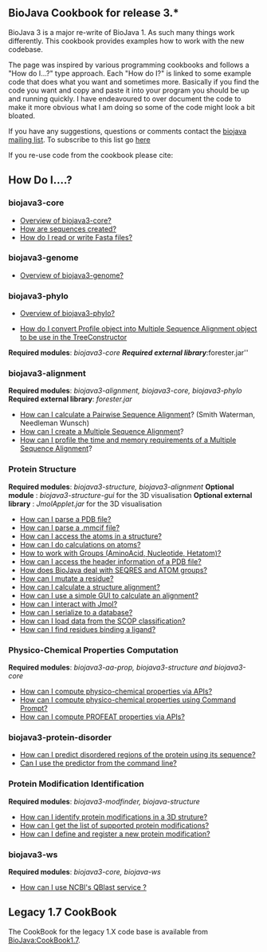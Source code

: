 == BioJava Cookbook for release 3.*==

BioJava 3 is a major re-write of BioJava 1. As such many things work differently. This cookbook provides examples how to work with the new codebase.

The page was inspired by various programming cookbooks and follows a "How do I...?" type approach. Each "How do I?" is linked to some example code that does what you want and sometimes more. Basically if you find the code you want and copy and paste it into your program you should be up and running quickly. I have endeavoured to over document the code to make it more obvious what I am doing so some of the code might look a bit bloated.

If you have any suggestions, questions or comments contact the [mailto:biojava-l@biojava.org biojava mailing list]. To subscribe to this list go [http://biojava.org/mailman/listinfo/biojava-l here]

If you re-use code from the cookbook please cite:

{{Reference}}

== How Do I....? ==

=== biojava3-core ===
* [[BioJava:CookBook:Core:Overview|Overview of biojava3-core?]]
* [[BioJava:CookBook:Core:Sequences|How are sequences created?]]
* [[BioJava:CookBook:Core:FastaReadWrite|How do I read or write Fasta files?]]

=== biojava3-genome ===
* [[BioJava:CookBook:genome:Overview|Overview of biojava3-genome?]]
=== biojava3-phylo ===
* [[BioJava:CookBook:Phylo:Overview|Overview of biojava3-phylo?]]

*[[BioJava:CookBook:Phylo:ProfileToMSA|How do I convert Profile object into Multiple Sequence Alignment object to be use in the TreeConstructor]]

'''Required modules''': ''biojava3-core 
'''Required external library''': ''forester.jar''

=== biojava3-alignment ===

'''Required modules''': ''biojava3-alignment, biojava3-core,  biojava3-phylo''
'''Required external library''': ''forester.jar''

* [[BioJava:CookBook3:PSA|How can I calculate a Pairwise Sequence Alignment]]? (Smith Waterman, Needleman Wunsch)
* [[BioJava:CookBook3:MSA|How can I create a Multiple Sequence Alignment]]?
* [[BioJava:CookBook3:MSAProfiler|How can I profile the time and memory requirements of a Multiple Sequence Alignment]]?

=== Protein Structure ===

'''Required modules''': ''biojava3-structure,  biojava3-alignment'' 
'''Optional module''' : ''biojava3-structure-gui'' for the 3D visualisation
'''Optional external library''' : ''JmolApplet.jar'' for the 3D visualisation

* [[BioJava:CookBook:PDB:read3.0|How can I parse a PDB file?]]
* [[BioJava:CookBook:PDB:mmcif|How can I parse a .mmcif file?]]
* [[BioJava:CookBook:PDB:atoms|How can I access the atoms in a structure?]]
* [[BioJava:CookBook:PDB:atomsCalc|How can I do calculations on atoms?]]
* [[BioJava:CookBook:PDB:groups|How to work with Groups (AminoAcid, Nucleotide, Hetatom)?]]
* [[BioJava:CookBook:PDB:header|How can I access the header information of a PDB file?]]
* [[BioJava:CookBook:PDB:seqres|How does BioJava deal with SEQRES and ATOM groups?]]
* [[BioJava:CookBook:PDB:mutate|How can I mutate a residue?]]
* [[BioJava:CookBook:PDB:align|How can I calculate a structure alignment?]]
* [[BioJava:CookBook:PDB:alignGUI|How can I use a simple GUI to calculate an alignment?]]
* [[BioJava:CookBook:PDB:Jmol|How can I interact with Jmol?]]
* [[BioJava:CookBook:PDB:hibernate|How can I serialize to a database?]]
* [[BioJava:CookBook:PDB:SCOP|How can I load data from the SCOP classification?]]
* [[BioJava:CookBook:PDB:ligands|How can I find residues binding a ligand?]]

=== Physico-Chemical Properties Computation ===
'''Required modules''': ''biojava3-aa-prop, biojava3-structure and biojava3-core'' 
* [[BioJava:CookBook:AAPROP:main|How can I compute physico-chemical properties via APIs?]]
* [[BioJava:CookBook:AAPROP:commandprompt|How can I compute physico-chemical properties using Command Prompt?]]
* [[BioJava:CookBook:AAPROP:profeat|How can I compute PROFEAT properties via APIs?]]

=== biojava3-protein-disorder ===

* [[BioJava:CookBook3:ProteinDisorder|How can I predict disordered regions of the protein using its sequence?]]
* [[BioJava:CookBook3:ProteinDisorderCLI|Can I use the predictor from the command line?]]

=== Protein Modification Identification ===

'''Required modules''': ''biojava3-modfinder, biojava-structure''

* [[BioJava:CookBook3:ProtMod|How can I identify protein modifications in a 3D struture?]]
* [[BioJava:CookBook3:SupportedProtMod|How can I get the list of supported protein modifications?]]
* [[BioJava:CookBook3:AddProtMod|How can I define and register a new protein modification?]]

=== biojava3-ws ===

'''Required modules''': ''biojava3-core, biojava-ws''

* [[BioJava:CookBook3:NCBIQBlastService|How can I use NCBI's QBlast service ?]]

== Legacy 1.7 CookBook ==

The CookBook for the legacy 1.X code base is available from [[BioJava:CookBook1.7]].